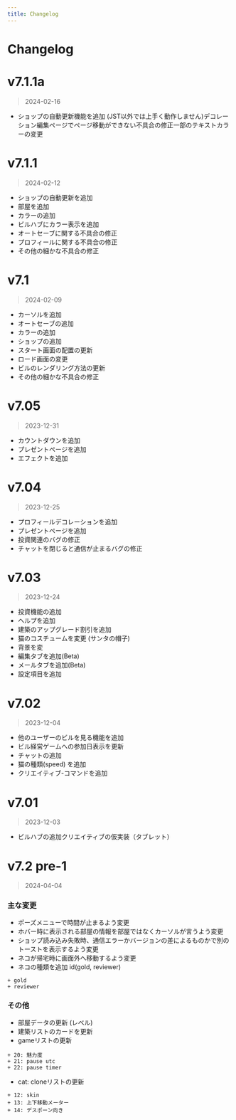 ```yaml
---
title: Changelog
---
```



# <Translate>Changelog</Translate>

<Tabs groupId="version-type">
<TabItem value="release" label="Release">

# v7.1.1a
> 2024-02-16
- ショップの自動更新機能を追加 (JST以外では上手く動作しません)デコレーション編集ページでページ移動ができない不具合の修正一部のテキストカラーの変更

# v7.1.1
> 2024-02-12
- ショップの自動更新を追加
- 部屋を追加
- カラーの追加
- ビルハブにカラー表示を追加
- オートセーブに関する不具合の修正
- プロフィールに関する不具合の修正
- その他の細かな不具合の修正

# v7.1
> 2024-02-09
- カーソルを追加
- オートセーブの追加
- カラーの追加
- ショップの追加
- スタート画面の配置の更新
- ロード画面の変更
- ビルのレンダリング方法の更新
- その他の細かな不具合の修正

# v7.05
> 2023-12-31
- カウントダウンを追加
- プレゼントページを追加
- エフェクトを追加

# v7.04
> 2023-12-25
- プロフィールデコレーションを追加
- プレゼントページを追加
- 投資関連のバグの修正
- チャットを閉じると通信が止まるバグの修正

# v7.03
> 2023-12-24
- 投資機能の追加
- ヘルプを追加
- 建築のアップグレード割引を追加
- 猫のコスチュームを変更 (サンタの帽子)
- 背景を変
- 編集タブを追加(Beta)
- メールタブを追加(Beta)
- 設定項目を追加

# v7.02
> 2023-12-04
- 他のユーザーのビルを見る機能を追加
- ビル経営ゲームへの参加日表示を更新
- チャットの追加
- 猫の種類(speed) を追加
- クリエイティブ-コマンドを追加

# v7.01
> 2023-12-03
- ビルハブの追加クリエイティブの仮実装（タブレット）

</TabItem>
<TabItem value="pre" label="Pre">

# v7.2 pre-1
> 2024-04-04
### 主な変更
- ポーズメニューで時間が止まるよう変更
- ホバー時に表示される部屋の情報を部屋ではなくカーソルが言うよう変更
- ショップ読み込み失敗時、通信エラーかバージョンの差によるものかで別のトーストを表示するよう変更
- ネコが帰宅時に画面外へ移動するよう変更
- ネコの種類を追加 id(gold, reviewer)
```
+ gold
+ reviewer
```
### その他
- 部屋データの更新 (レベル)
- 建築リストのカードを更新
- gameリストの更新
```
+ 20: 魅力度
+ 21: pause utc
+ 22: pause timer
```
- cat: cloneリストの更新
```
+ 12: skin
+ 13: 上下移動メーター
+ 14: デスポーン向き
```

</TabItem>
</Tabs>